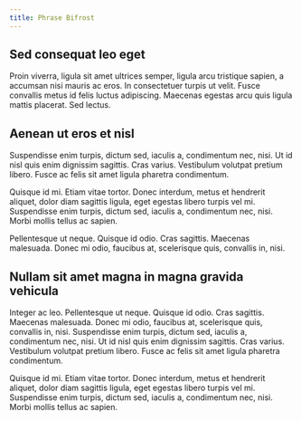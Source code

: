 ```yaml
---
title: Phrase Bifrost
---
```


## Sed consequat leo eget

Proin viverra, ligula sit amet ultrices semper, ligula arcu tristique sapien, a accumsan nisi mauris ac eros. In consectetuer turpis ut velit. Fusce convallis metus id felis luctus adipiscing. Maecenas egestas arcu quis ligula mattis placerat. Sed lectus.

## Aenean ut eros et nisl

Suspendisse enim turpis, dictum sed, iaculis a, condimentum nec, nisi. Ut id nisl quis enim dignissim sagittis. Cras varius. Vestibulum volutpat pretium libero. Fusce ac felis sit amet ligula pharetra condimentum.

Quisque id mi. Etiam vitae tortor. Donec interdum, metus et hendrerit aliquet, dolor diam sagittis ligula, eget egestas libero turpis vel mi. Suspendisse enim turpis, dictum sed, iaculis a, condimentum nec, nisi. Morbi mollis tellus ac sapien.

Pellentesque ut neque. Quisque id odio. Cras sagittis. Maecenas malesuada. Donec mi odio, faucibus at, scelerisque quis, convallis in, nisi.

## Nullam sit amet magna in magna gravida vehicula

Integer ac leo. Pellentesque ut neque. Quisque id odio. Cras sagittis. Maecenas malesuada. Donec mi odio, faucibus at, scelerisque quis, convallis in, nisi. Suspendisse enim turpis, dictum sed, iaculis a, condimentum nec, nisi. Ut id nisl quis enim dignissim sagittis. Cras varius. Vestibulum volutpat pretium libero. Fusce ac felis sit amet ligula pharetra condimentum.

Quisque id mi. Etiam vitae tortor. Donec interdum, metus et hendrerit aliquet, dolor diam sagittis ligula, eget egestas libero turpis vel mi. Suspendisse enim turpis, dictum sed, iaculis a, condimentum nec, nisi. Morbi mollis tellus ac sapien.
